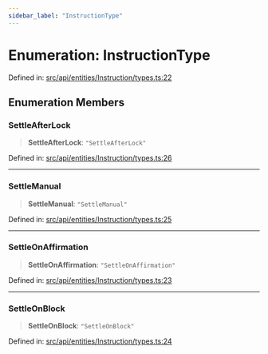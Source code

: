 ```yaml
---
sidebar_label: "InstructionType"
---
```


# Enumeration: InstructionType

Defined in: [src/api/entities/Instruction/types.ts:22](https://github.com/PolymeshAssociation/polymesh-sdk/blob/bee6a2fe7a8ce5db42a6982e793782182cde2153/src/api/entities/Instruction/types.ts#L22)

## Enumeration Members

### SettleAfterLock

> **SettleAfterLock**: `"SettleAfterLock"`

Defined in: [src/api/entities/Instruction/types.ts:26](https://github.com/PolymeshAssociation/polymesh-sdk/blob/bee6a2fe7a8ce5db42a6982e793782182cde2153/src/api/entities/Instruction/types.ts#L26)

***

### SettleManual

> **SettleManual**: `"SettleManual"`

Defined in: [src/api/entities/Instruction/types.ts:25](https://github.com/PolymeshAssociation/polymesh-sdk/blob/bee6a2fe7a8ce5db42a6982e793782182cde2153/src/api/entities/Instruction/types.ts#L25)

***

### SettleOnAffirmation

> **SettleOnAffirmation**: `"SettleOnAffirmation"`

Defined in: [src/api/entities/Instruction/types.ts:23](https://github.com/PolymeshAssociation/polymesh-sdk/blob/bee6a2fe7a8ce5db42a6982e793782182cde2153/src/api/entities/Instruction/types.ts#L23)

***

### SettleOnBlock

> **SettleOnBlock**: `"SettleOnBlock"`

Defined in: [src/api/entities/Instruction/types.ts:24](https://github.com/PolymeshAssociation/polymesh-sdk/blob/bee6a2fe7a8ce5db42a6982e793782182cde2153/src/api/entities/Instruction/types.ts#L24)
